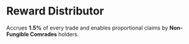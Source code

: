 
# Reward Distributor

Accrues **1.5%** of every trade and enables proportional claims by **Non-Fungible Comrades** holders.

<ABIViewer file="rewardDistributorABI.json" title="Interface" />
